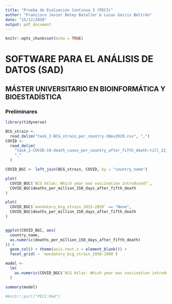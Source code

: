 ```yaml
---
title: "Prueba de Evaluación Continua 3 (PEC3)"
author: "Francisco Javier Botey Bataller & Lucas Goiriz Beltrán"
date: "15/12/2020"
output: pdf_document
---
```


```r
knitr::opts_chunk$set(echo = TRUE)
```

# SOFTWARE PARA EL ANÁLISIS DE DATOS (SAD)
## MÁSTER UNIVERSITARIO EN BIOINFORMÁTICA Y BIOESTADÍSTICA

### Preliminares

```r
library(tidyverse)

BCG_strain <-
  read_delim("task_2-BCG_strain_per_country-1Nov2020.csv", ",")
COVID <-
  read_delim(
    "task_2-COVID-19-death_cases_per_country_after_fifth_death-till_22_September_2020.csv",
    ","
  )

COVID_BGC <- left_join(BCG_strain, COVID, by = "country_name")

plot(
  COVID_BGC$`BCG Atlas: Which year was vaccination introduced?`,
  COVID_BGC$deaths_per_million_150_days_after_fifth_death
)

plot(
  COVID_BGC$`mandatory_bcg_strain_2015-2020` == "None",
  COVID_BGC$deaths_per_million_150_days_after_fifth_death
)


ggplot(COVID_BGC, aes(
  country_name,
  as.numeric(deaths_per_million_150_days_after_fifth_death)
)) +
  geom_col() + theme(axis.text.x = element_blank()) +
  facet_grid( ~ `mandatory_bcg_strain_1950-1960`)

model <-
  lm(
    as.numeric(COVID_BGC$`BCG Atlas: Which year was vaccination introduced?`) ~ as.numeric(COVID_BGC$deaths_per_million_150_days_after_fifth_death)
  )

summary(model)

```

```r
#knitr::purl("PEC2.Rmd")
```
